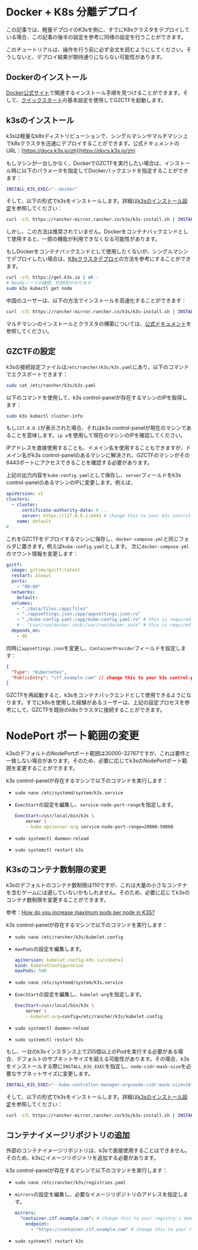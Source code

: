 
# Docker + K8s 分離デプロイ

この記事では、軽量デプロイのK3sを例に、すでにK8sクラスタをデプロイしている場合、この記事の後半の設定を参考に同様の設定を行うことができます。

<Callout type="warning">

このチュートリアルは、操作を行う前に必ず全文を読むようにしてください。そうしないと、デプロイ結果が期待通りにならない可能性があります。

</Callout>

## Dockerのインストール

[Docker公式サイト](https://docs.docker.com/engine/install/)で関連するインストール手順を見つけることができます。そして、[クイックスタート](/quick-start)の基本設定を使用してGZCTFを起動します。

## k3sのインストール

k3sは軽量なk8sディストリビューションで、シングルマシンやマルチマシン上でk8sクラスタを迅速にデプロイすることができます。公式ドキュメントのURL：[https://docs.k3s.io/zh](https://docs.k3s.io/zh)

<Callout type="info">

もしマシンが一台しかなく、DockerでGZCTFを実行したい場合は、インストール時に以下のパラメータを指定してDockerバックエンドを指定することができます：

```bash
INSTALL_K3S_EXEC="--docker"
```

そして、以下の形式でk3sをインストールします。詳細は[k3sのインストール設定](https://docs.k3s.io/installation/configuration)を参照してください：

```bash
curl -sfL https://rancher-mirror.rancher.cn/k3s/k3s-install.sh | INSTALL_K3S_EXEC="..." sh -
```

しかし、この方法は推奨されていません。Dockerをコンテナバックエンドとして使用すると、一部の機能が利用できなくなる可能性があります。

もしDockerをコンテナバックエンドとして使用したくないが、シングルマシンでデプロイしたい場合は、[K8sクラスタデプロイ](/deployment/k8s-only)の方法を参考にすることができます。

</Callout>

```bash
curl -sfL https://get.k3s.io | sh -
# Readyノードの確認、約30秒かかります
sudo k3s kubectl get node
```

<Callout type="info">

中国のユーザーは、以下の方法でインストールを高速化することができます：

```bash
curl -sfL https://rancher-mirror.rancher.cn/k3s/k3s-install.sh | INSTALL_K3S_MIRROR=cn sh -
```

</Callout>

マルチマシンのインストールとクラスタの構築については、[公式ドキュメント](https://docs.k3s.io/zh/quick-start)を参照してください。

## GZCTFの設定

k3sの接続設定ファイルは`/etc/rancher/k3s/k3s.yaml`にあり、以下のコマンドでエクスポートできます：

```bash
sudo cat /etc/rancher/k3s/k3s.yaml
```

以下のコマンドを使用して、k3s control-panelが存在するマシンのIPを取得します：

```bash
sudo k3s kubectl cluster-info
```

<Callout type="info">

もし`127.0.0.1`が表示された場合、それはk3s control-panelが現在のマシンであることを意味します。`ip a`を使用して現在のマシンのIPを確認してください。

IPアドレスを直接使用することも、ドメイン名を使用することもできますが、ドメイン名がk3s control-panelのあるマシンに解決され、GZCTFのマシンがその6443ポートにアクセスできることを確認する必要があります。

</Callout>

上記の出力内容を`kube-config.yaml`として保存し、`server`フィールドをk3s control-panelのあるマシンのIPに変更します。例えば、

```yaml
apiVersion: v1
clusters:
  - cluster:
      certificate-authority-data: # ...
      server: https://127.0.0.1:6443 # change this to your k3s control-panel's IP or domain
    name: default
# ...
```

これをGZCTFをデプロイするマシンに保存し、`docker-compose.yml`と同じフォルダに置きます。例えば`kube-config.yaml`とします。
次に`docker-compose.yml`のマウント情報を変更します：

```yaml
gzctf:
  image: gztime/gzctf:latest
  restart: always
  ports:
    - "80:80"
  networks:
    default:
  volumes:
    - "./data/files:/app/files"
    - "./appsettings.json:/app/appsettings.json:ro"
    - "./kube-config.yaml:/app/kube-config.yaml:ro" # this is required for k8s deployment
    # - "/var/run/docker.sock:/var/run/docker.sock" # this is required for docker deployment
  depends_on:
    - db
```

同時に`appsettings.json`を変更し、`ContainerProvider`フィールドを設定します：

```json
{
  "Type": "Kubernetes",
  "PublicEntry": "ctf.example.com" // change this to your k3s control-panel's IP or domain
}
```

GZCTFを再起動すると、k3sをコンテナバックエンドとして使用できるようになります。すでにk8sを使用した経験があるユーザーは、上記の設定プロセスを参考にして、GZCTFを既存のk8sクラスタに接続することができます。

# NodePort ポート範囲の変更

k3sのデフォルトのNodePortポート範囲は30000-32767ですが、これは要件と一致しない場合があります。そのため、必要に応じてk3sのNodePortポート範囲を変更することができます。

k3s control-panelが存在するマシンで以下のコマンドを実行します：

- `sudo nano /etc/systemd/system/k3s.service`
- `ExecStart`の設定を編集し、`service-node-port-range`を指定します。

  ```bash
  ExecStart=/usr/local/bin/k3s \
      server \
      --kube-apiserver-arg service-node-port-range=20000-50000
  ```

- `sudo systemctl daemon-reload`
- `sudo systemctl restart k3s`

## K3sのコンテナ数制限の変更

k3sのデフォルトのコンテナ数制限は110ですが、これは大量の小さなコンテナを含むゲームには適していないかもしれません。そのため、必要に応じてk3sのコンテナ数制限を変更することができます。

<Callout type="info">

参考：[How do you increase maximum pods per node in K3S?](https://stackoverflow.com/questions/65894616/how-do-you-increase-maximum-pods-per-node-in-k3s)

</Callout>

k3s control-panelが存在するマシンで以下のコマンドを実行します：

- `sudo nano /etc/rancher/k3s/kubelet.config`
- `maxPods`の設定を編集します。

  ```yaml
  apiVersion: kubelet.config.k8s.io/v1beta1
  kind: KubeletConfiguration
  maxPods: 500
  ```

- `sudo nano /etc/systemd/system/k3s.service`

- `ExecStart`の設定を編集し、`kubelet-arg`を指定します。

  ```bash
  ExecStart=/usr/local/bin/k3s \
      server \
      --kubelet-arg=config=/etc/rancher/k3s/kubelet.config
  ```

- `sudo systemctl daemon-reload`
- `sudo systemctl restart k3s`

<Callout type="info">

もし、一台のk3sインスタンス上で255個以上のPodを実行する必要がある場合、デフォルトのサブネットサイズを超える可能性があります。その場合、k3sをインストールする際に`INSTALL_K3S_EXEC`を指定し、`node-cidr-mask-size`を必要なサブネットサイズに変更します。

```bash
INSTALL_K3S_EXEC="--kube-controller-manager-arg=node-cidr-mask-size=16"
```

そして、以下の形式でk3sをインストールします。詳細は[k3sのインストール設定](https://docs.k3s.io/installation/configuration)を参照してください：

```bash
curl -sfL https://rancher-mirror.rancher.cn/k3s/k3s-install.sh | INSTALL_K3S_EXEC="..." sh -
```

</Callout>

## コンテナイメージリポジトリの追加

外部のコンテナイメージリポジトリは、k3sで直接使用することはできません。そのため、k3sにイメージリポジトリを追加する必要があります。

k3s control-panelが存在するマシンで以下のコマンドを実行します：

- `sudo nano /etc/rancher/k3s/registries.yaml`

- `mirrors`の設定を編集し、必要なイメージリポジトリのアドレスを指定します。

  ```yaml
  mirrors:
    "container.ctf.example.com": # change this to your registry's domain
      endpoint:
        - "https://container.ctf.example.com" # change this to your registry's domain
  ```

- `sudo systemctl restart k3s`
